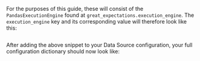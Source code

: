 
<PartAddTheBackendExecutionEngineToYourDatasourceConfiguration backend="Pandas" />

For the purposes of this guide, these will consist of the `PandasExecutionEngine` found at `great_expectations.execution_engine`.  The `execution_engine` key and its corresponding value will therefore look like this:

```python name="datasource_configuration_add_execution_engine"
```

After adding the above snippet to your Data Source configuration, your full configuration dictionary should now look like:

```python name="datasource_configuration_post_execution_engine"
```